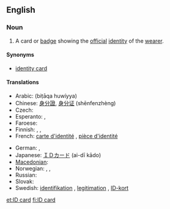 ==English==
{{wikipedia|Identity document}}

===Noun===
{{en-noun|sg=[[ID]] [[card]]}}

# A card or [[badge]] showing the [[official]] [[identity]] of the [[wearer]].

====Synonyms====
* [[identity card]]

====Translations====
{{trans-top|card or badge showing the official identity of the wearer}}
* Arabic: {{Arab|[[بطاقة هوية]]}} (biṭāqa huwíyya) {{f}}
* Chinese: [[身分證]], [[身分证]]  (shēnfenzhèng)
* Czech: {{t-|cs|občanský průkaz|m}}
* Esperanto: {{t-|eo|identigilo|xs=Esperanto}}, {{t-|eo|identiga karto|xs=Esperanto}}
* Faroese: {{t-|fo|samleikaprógv|n|xs=Faroese}}
* Finnish: {{t-|fi|henkilökortti}}, {{t+|fi|henkilöllisyystodistus}}, {{t-|fi|henkilötodistus}}
* French: [[carte d'identité]] {{f}}, [[pièce d'identité]] {{f}}
{{trans-mid}}
* German: {{t+|de|Ausweis|m}}, {{t+|de|Personalausweis|m}}
* Japanese: [[ＩＤカード]] (ai-dī kādo)
* [[Macedonian]]: {{t-|mk|лична карта|f|tr=líčna kárta|sc=Cyrl|xs=Macedonian}}
* Norwegian: {{t-|no|ID-kort|n}}, {{t-|no|identifikasjonsbevis|n}}, {{t-|no|legitimasjon|m}}
* Russian: {{t|ru|удостоверение личности|n|tr=udostoverénije líčnosti|sc=Cyrl}}
* Slovak: {{t-|sk|občiansky preukaz|m}}
* Swedish: [[identifikation]] {{c}}, [[legitimation#Swedish|legitimation]] {{c}}, [[ID-kort]] {{n}}
{{trans-bottom}}

{{anagrams:en/acddir}}
[[et:ID card]]
[[fi:ID card]]